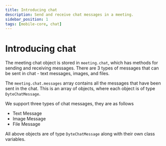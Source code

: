 ```yaml
---
title: Introducing chat
description: Send and receive chat messages in a meeting.
sidebar_position: 1
tags: [mobile-core, chat]
---
```


# Introducing chat

The meeting chat object is stored in `meeting.chat`, which has methods for
sending and receiving messages. There are 3 types of messages that can be sent
in chat - text messages, images, and files.

The `meeting.chat.messages` array contains all the messages that have been sent
in the chat. This is an array of objects, where each object is of type
`DyteChatMessage`.

We support three types of chat messages, they are as follows
- Text Message
- Image Message
- File Message

All above objects are of type `DyteChatMessage` along with their own class variables.
